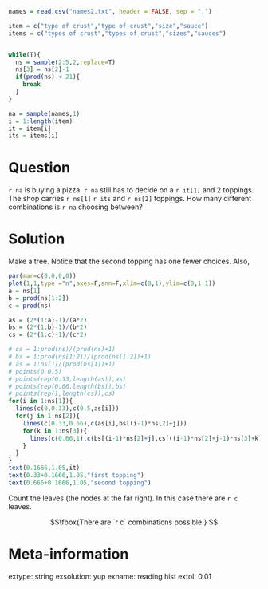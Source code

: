 ```r
names = read.csv("names2.txt", header = FALSE, sep = ",")

item = c("type of crust","type of crust","size","sauce")
items = c("types of crust","types of crust","sizes","sauces")


while(T){
  ns = sample(2:5,2,replace=T)
  ns[3] = ns[2]-1
  if(prod(ns) < 21){
    break
  }
}

na = sample(names,1)
i = 1:length(item)
it = item[i]
its = items[i]
```

Question
========

`r na` is buying a pizza. `r na` still has to decide on a `r it[1]` and 2 toppings. The shop carries `r ns[1]` `r its` and `r ns[2]` toppings. How many different combinations is `r na` choosing between?


Solution
========

Make a tree. Notice that the second topping has one fewer choices. Also, 

```r
par(mar=c(0,0,0,0))
plot(1,1,type ="n",axes=F,ann=F,xlim=c(0,1),ylim=c(0,1.1))
a = ns[1]
b = prod(ns[1:2])
c = prod(ns)

as = (2*(1:a)-1)/(a*2)
bs = (2*(1:b)-1)/(b*2)
cs = (2*(1:c)-1)/(c*2)

# cs = 1:prod(ns)/(prod(ns)+1)
# bs = 1:prod(ns[1:2])/(prod(ns[1:2])+1)
# as = 1:ns[1]/(prod(ns[1])+1)
# points(0,0.5)
# points(rep(0.33,length(as)),as)
# points(rep(0.66,length(bs)),bs)
# points(rep(1,length(cs)),cs)
for(i in 1:ns[1]){
  lines(c(0,0.33),c(0.5,as[i]))
  for(j in 1:ns[2]){
    lines(c(0.33,0.66),c(as[i],bs[(i-1)*ns[2]+j]))
    for(k in 1:ns[3]){
      lines(c(0.66,1),c(bs[(i-1)*ns[2]+j],cs[((i-1)*ns[2]+j-1)*ns[3]+k]))
    }
  }
}
text(0.1666,1.05,it)
text(0.33+0.1666,1.05,"first topping")
text(0.666+0.1666,1.05,"second topping")
```

Count the leaves (the nodes at the far right). In this case there are `r c` leaves.

$$\fbox{There are `r c` combinations possible.} $$


Meta-information
============
extype: string
exsolution: yup
exname: reading hist
extol: 0.01
